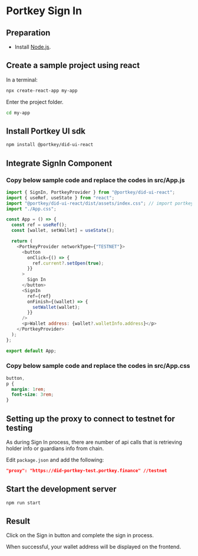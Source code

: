# Portkey Sign In

## Preparation

- Install [Node.js](https://nodejs.org/en/download).

## Create a sample project using react

In a terminal:

```sh copy
npx create-react-app my-app
```

Enter the project folder.

```sh copy
cd my-app
```

## Install Portkey UI sdk

```sh copy
npm install @portkey/did-ui-react
```

## Integrate SignIn Component

### Copy below sample code and replace the codes in src/App.js

```js filename="src/App.js" copy showLineNumbers
import { SignIn, PortkeyProvider } from "@portkey/did-ui-react";
import { useRef, useState } from "react";
import "@portkey/did-ui-react/dist/assets/index.css"; // import portkey css
import "./App.css";

const App = () => {
  const ref = useRef();
  const [wallet, setWallet] = useState();

  return (
    <PortkeyProvider networkType={"TESTNET"}>
      <button
        onClick={() => {
          ref.current?.setOpen(true);
        }}
      >
        Sign In
      </button>
      <SignIn
        ref={ref}
        onFinish={(wallet) => {
          setWallet(wallet);
        }}
      />
      <p>Wallet address: {wallet?.walletInfo.address}</p>
    </PortkeyProvider>
  );
};

export default App;
```

### Copy below sample code and replace the codes in src/App.css

```css filename="src/App.css" copy showLineNumbers
button,
p {
  margin: 1rem;
  font-size: 3rem;
}
```

## Setting up the proxy to connect to testnet for testing

As during Sign In process, there are number of api calls that is retrieving holder info or guardians info from chain.

Edit `package.json` and add the following:

```json filename="package.json"
"proxy": "https://did-portkey-test.portkey.finance" //testnet
```

## Start the development server

```sh
npm run start
```

## Result

Click on the Sign in button and complete the sign in process.

When successful, your wallet address will be displayed on the frontend.
